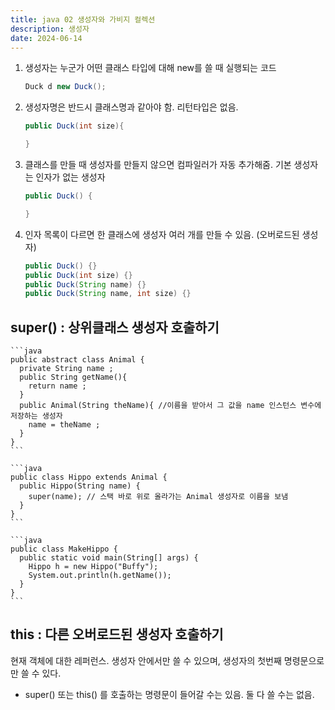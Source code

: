 ```yaml
---
title: java 02 생성자와 가비지 컬렉션
description: 생성자
date: 2024-06-14
---
```


1. 생성자는 누군가 어떤 클래스 타입에 대해 new를 쓸 때 실행되는 코드 
    ```java
    Duck d new Duck();
    ```

2. 생성자명은 반드시 클래스명과 같아야 함. 리턴타입은 없음.
    ```java
    public Duck(int size){

    }
    ```
3. 클래스를 만들 때 생성자를 만들지 않으면 컴파일러가 자동 추가해줌. 기본 생성자는 인자가 없는 생성자
    ```java
    public Duck() {

    }
    ```
4. 인자 목록이 다르면 한 클래스에 생성자 여러 개를 만들 수 있음. (오버로드된 생성자)
    ```java
    public Duck() {}
    public Duck(int size) {}
    public Duck(String name) {}
    public Duck(String name, int size) {}
    ```

## super() : 상위클래스 생성자 호출하기
    ```java
    public abstract class Animal {
      private String name ;
      public String getName(){
        return name ;
      }
      public Animal(String theName){ //이름을 받아서 그 값을 name 인스턴스 변수에 저장하는 생성자 
        name = theName ;
      }
    }
    ```

    ```java
    public class Hippo extends Animal {
      public Hippo(String name) { 
        super(name); // 스택 바로 위로 올라가는 Animal 생성자로 이름을 보냄 
      }
    }
    ```

    ```java
    public class MakeHippo {
      public static void main(String[] args) {
        Hippo h = new Hippo("Buffy");
        System.out.println(h.getName());
      }
    }
    ```

## this : 다른 오버로드된 생성자 호출하기 
현재 객체에 대한 레퍼런스. 생성자 안에서만 쓸 수 있으며, 생성자의 첫번째 명령문으로만 쓸 수 있다. 
- super() 또는 this() 를 호출하는 명령문이 들어갈 수는 있음. 둘 다 쓸 수는 없음.